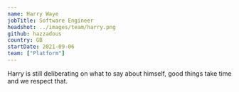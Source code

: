 ```yaml
---
name: Harry Waye
jobTitle: Software Engineer
headshot: ../images/team/harry.png
github: hazzadous
country: GB
startDate: 2021-09-06
team: ["Platform"]
---
```



Harry is still deliberating on what to say about himself, good things take time and we respect that. 
